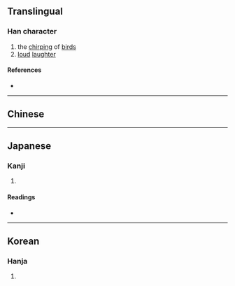{{character info/new}}
==Translingual==

===Han character===
{{Han char|rn=30|rad=口|as=12|sn=15|four=|canj=RMBI|ids=⿰口戞}}

# the [[chirp]]ing of [[bird]]s
# [[loud]] [[laughter]]

====References====
* {{Han ref|kx=0209.151|hdz=80014.260|uh=5620|ud=22048}}

----

==Chinese==
{{zh-see|嘎|v}}

----

==Japanese==

===Kanji===
{{ja-kanji|grade=|rs=口12}}

# {{defn|lang=ja|sort=口12}}

====Readings====
* {{ja-readings|on=[[かつ]] (katsu)|kun=[[なきごえ]] (nakigoe)}}

----

==Korean==

===Hanja===
{{ko-hanja|hangeul=[[알]], [[갈]]|rv=al, gal|mr=al, kal}}

# {{defn|lang=ko|sort=口12}}